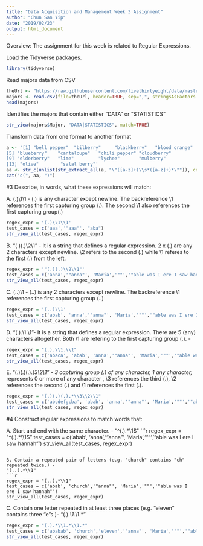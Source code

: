---
title: "Data Acquisition and Management Week 3 Assignment"
author: "Chun San Yip"
date: "2019/02/23"
output: html_document
---

Overview:
The assignment for this week is related to Regular Expressions.

Load the Tidyverse packages.
```{r load-packages, message = FALSE}
library(tidyverse)
```

Read majors data from CSV
```{r}
theUrl <- "https://raw.githubusercontent.com/fivethirtyeight/data/master/college-majors/majors-list.csv"
majors <- read.csv(file=theUrl, header=TRUE, sep=",", stringsAsFactors = FALSE)
head(majors)
```

Identifies the majors that contain either "DATA" or "STATISTICS"
```{r}
str_view(majors$Major, "DATA|STATISTICS", match=TRUE)
```

Transform data from one format to another format
```{r}
a <- '[1] "bell pepper"  "bilberry"     "blackberry"   "blood orange"
[5] "blueberry"    "cantaloupe"   "chili pepper" "cloudberry"  
[9] "elderberry"   "lime"         "lychee"       "mulberry"    
[13] "olive"        "salal berry"'
aa <- str_c(unlist(str_extract_all(a, "\"([a-z]+)\\s*([a-z]+)*\"")), collapse=", ")
cat("c(", aa, ")")
```


#3 Describe, in words, what these expressions will match:

A. (.)\1\1 - (.) is any character except newline. The backreference \1 references the first capturing group (.). The second \1 also references the first capturing group(.)
```{r}
regex_expr = '(.)\\1\\1'
test_cases = c('aaa','"aaa"', "aba")
str_view_all(test_cases, regex_expr)
```
 
B. "(.)(.)\\2\\1" - It is a string that defines a regular expression. 2 x (.) are any 2 characters except newline. \\2 refers to the second (.) while \\1 referes to the first (.) from the left. 
```{r}
regex_expr = '"(.)(.)\\2\\1"'
test_cases = c('anna','"anna"', 'Maria','""','"able was I ere I saw hannah"')
str_view_all(test_cases, regex_expr)
```

C. (..)\1 - (..) is any 2 characters except newline. The backreference \1 references the first capturing group (..)
```{r}
regex_expr = '(..)\\1'
test_cases = c('abab', 'anna','"anna"', 'Maria','""','"able was I ere I saw hannah"')
str_view_all(test_cases, regex_expr)
```
    
D. "(.).\\1.\\1"- It is a string that defines a regular expression. There are 5 (any) characters altogether. Both \\1 are refering to the first capturing group (.). - 
```{r}
regex_expr = "(.).\\1.\\1"
test_cases = c('abaca', 'abab', 'anna','"anna"', 'Maria','""','"able was I ere I saw hannah"')
str_view_all(test_cases, regex_expr)
```

E. "(.)(.)(.).*\\3\\2\\1" - 3 capturing group (.) of any character, 1 any character, 	* represents 0 or more of any character , \\3 references the third (.), \\2 references the second (.) and \\1 references the first (.).
```{r}
regex_expr = "(.)(.)(.).*\\3\\2\\1"
test_cases = c('abcdefgcba', 'abab', 'anna','"anna"', 'Maria','""','"able was I ere I saw hannah"')
str_view_all(test_cases, regex_expr)
```

#4 Construct regular expressions to match words that:

A. Start and end with the same character. - "^(.).*\\1$"
```{r}
regex_expr = "^(.).*\\1$"
test_cases = c('abab', 'anna','"anna"', 'Maria','""','"able was I ere I saw hannah"')
str_view_all(test_cases, regex_expr)
```

B. Contain a repeated pair of letters (e.g. "church" contains "ch" repeated twice.) - 
"(..).*\\1"
```{r}
regex_expr = "(..).*\\1"
test_cases = c('abab', 'church','"anna"', 'Maria','""','"able was I ere I saw hannah"')
str_view_all(test_cases, regex_expr)
```

C. Contain one letter repeated in at least three places (e.g. "eleven" contains three "e"s.)- "(.).*\\1.*\\1.*"
```{r}
regex_expr = "(.).*\\1.*\\1.*"
test_cases = c('ababab', 'church','eleven','"anna"', 'Maria','""','"able was I ere I saw hannah"')
str_view_all(test_cases, regex_expr)
```
